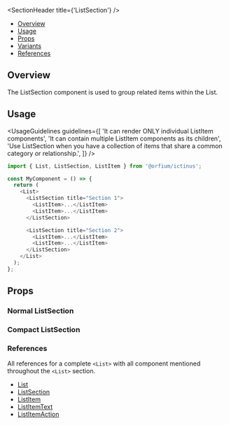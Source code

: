 
<Meta of={ListSectionStories} />

<SectionHeader title={'ListSection'} />

- [Overview](#overview)
- [Usage](#usage)
- [Props](#props)
- [Variants](#variants)
- [References](#references)

## Overview

The ListSection component is used to group related items within the List.

## Usage

<UsageGuidelines
  guidelines={[
    'It can render ONLY individual ListItem components',
    'It can contain multiple ListItem components as its children',
    'Use ListSection when you have a collection of items that share a common category or relationship.',
  ]}
/>

```js
import { List, ListSection, ListItem } from '@orfium/ictinus';

const MyComponent = () => {
  return (
    <List>
      <ListSection title="Section 1">
        <ListItem>...</ListItem>
        <ListItem>...</ListItem>
      </ListSection>

      <ListSection title="Section 2">
        <ListItem>...</ListItem>
        <ListItem>...</ListItem>
      </ListSection>
    </List>
  );
};
```

## Props

<ArgTypes of={ListSection} />

<SubsectionHeader title="Variants" />

### Normal ListSection

<Canvas of={ListSectionStories.NormalListSection} />

### Compact ListSection

<Canvas of={ListSectionStories.CompactListSection} />

### References

All references for a complete `<List>` with all component mentioned throughout the `<List>` section.

- [List](?path=/docs/design-system-list-list--list)
- [ListSection](?path=/docs/design-system-list-listsection--normal-list-section)
- [ListItem](?path=/docs/design-system-list-listitem--list-item-compilations)
- [ListItemText](?path=/docs/design-system-list-listitemtext--list-item-text-normal)
- [ListItemAction](?path=/docs/design-system-list-listitemaction--page)

